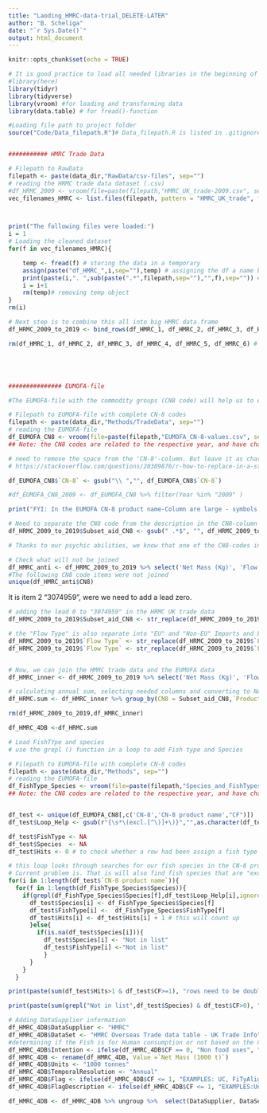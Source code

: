 ```yaml
---
title: "Laoding_HMRC-data-trial_DELETE-LATER"
author: "B. Scheliga"
date: "`r Sys.Date()`"
output: html_document
---
```


```r
knitr::opts_chunk$set(echo = TRUE)
```


```r
# It is good practice to load all needed libraries in the beginning of the scripted
#library(here)
library(tidyr)
library(tidyverse)
library(vroom) #for loading and transforming data
library(data.table) # for fread()-function

```

```r
#Loading file path to project folder
source("Code/Data_filepath.R")# Data_filepath.R is listed in .gitignore-file. So, you will need to create that file yourself and provide your respected filepath using "data_dir <- [enter your here]"



```

```r
########### HMRC Trade Data

# Filepath to RawData 
filepath <- paste(data_dir,"RawData/csv-files", sep="") 
# reading the HRMC trade data dataset (.csv)
#df_HRMC_2009 <- vroom(file=paste(filepath,"HMRC_UK_trade-2009.csv", sep="/"))
vec_filenames_HMRC <- list.files(filepath, pattern = "HMRC_UK_trade", full.names = TRUE)



print("The following files were loaded:")
i = 1
# Loading the cleaned dataset
for(f in vec_filenames_HMRC){

    temp <- fread(f) # storing the data in a temporary 
    assign(paste("df_HMRC_",i,sep=""),temp) # assigning the df a name based on input dataset
    print(paste(i,". ",sub(paste(".*",filepath,sep=""),"",f),sep="")) # print out which dataset files had been used
    i = i+1
    rm(temp)# removing temp object
}
rm(i)

# Next step is to combine this all into big HMRC data.frame
df_HRMC_2009_to_2019 <- bind_rows(df_HMRC_1, df_HMRC_2, df_HMRC_3, df_HMRC_4, df_HMRC_5, df_HMRC_6)

rm(df_HMRC_1, df_HMRC_2, df_HMRC_3, df_HMRC_4, df_HMRC_5, df_HMRC_6) # removing the unneeded df






```

```r
############### EUMOFA-file

#The EUMOFA-file with the commodity groups (CN8 code) will help us to easily identify fish for in "Non-Food use" and "Human consumption" in the HMRC-Trade data dataset.

# Filepath to EUMOFA-file with complete CN-8 codes
filepath <- paste(data_dir,"Methods/TradeData", sep="")
# reading the EUMOFA-file
df_EUMOFA_CN8 <- vroom(file=paste(filepath,"EUMOFA_CN-8-values.csv", sep="/"))
## Note: the CN8 codes are related to the respective year, and have change over time.

```


```r

# need to remove the space from the 'CN-8'-column. But leave it as character, so we don't loose the "0" at the beginning of the CN8 code
# https://stackoverflow.com/questions/20309876/r-how-to-replace-in-a-string

df_EUMOFA_CN8$`CN-8` <- gsub("\\ ","", df_EUMOFA_CN8$`CN-8`)

#df_EUMOFA_CN8_2009 <- df_EUMOFA_CN8 %>% filter(Year %in% "2009" )

print("FYI: In the EUMOFA CN-8 product name-Column are large - symbols, which R does not recognize replaces them with ? in a square")

```

```r

# Need to separate the CN8 code from the description in the CN8-column of the HMRC data
df_HRMC_2009_to_2019$Subset_aid_CN8 <- gsub(" .*$", "", df_HRMC_2009_to_2019$CN8) # subset string before white space

# Thanks to our psychic abilities, we know that one of the CN8-codes in the HRMC Uk trade is missing its lead 0. And we need to deal with that.  

# Check what will not be joined
df_HMRC_anti <- df_HRMC_2009_to_2019 %>% select('Net Mass (Kg)', 'Flow Type', 'Year','Month', 'Subset_aid_CN8', 'CN8') %>%  anti_join(.,df_EUMOFA_CN8, by = c('Subset_aid_CN8' = 'CN-8'))
#The following CN8 code items were not joined
unique(df_HMRC_anti$CN8)


```
It is item 2 "3074959", were we need to add a lead zero. 

```r
# adding the lead 0 to "3074959" in the HRMC UK trade data
df_HRMC_2009_to_2019$Subset_aid_CN8 <- str_replace(df_HRMC_2009_to_2019$Subset_aid_CN8,"3074959","03074959")

# the "Flow Type" is also separate into "EU" and "Non-EU" Imports and Exports
df_HRMC_2009_to_2019$`Flow Type` <- str_replace(df_HRMC_2009_to_2019$`Flow Type`,"Non EU - ","") # needs to be first. Or else line 83 will remove "EU" from "Non EU -"
df_HRMC_2009_to_2019$`Flow Type` <- str_replace(df_HRMC_2009_to_2019$`Flow Type`,"EU - ","")


# Now, we can join the HMRC trade data and the EUMOFA data
df_HMRC_inner <- df_HRMC_2009_to_2019 %>% select('Net Mass (Kg)', 'Flow Type', 'Year','Month', 'Subset_aid_CN8') %>%  inner_join(.,df_EUMOFA_CN8, by = c('Subset_aid_CN8' = 'CN-8', 'Year' ))

```


```r
# calculating annual sum, selecting needed columns and converting to Net Mass from kg to 1000 tonnes
df_HRMC.sum <- df_HMRC_inner %>% group_by(CN8 = Subset_aid_CN8,`Product name` =`CN-8 product name`, Year = Year, Commodity =`Flow Type`, CF) %>% summarise(`Net Mass (1000 t)`= sum(`Net Mass (Kg)`)/1000000,`Net Mass (kg)`= sum(`Net Mass (Kg)`))

rm(df_HRMC_2009_to_2019,df_HMRC_inner)

df_HMRC_4DB <-df_HRMC.sum

```

```r
# Load FishTYpe and species
# use the grepl () function in a loop to add Fish type and Species 

# Filepath to EUMOFA-file with complete CN-8 codes
filepath <- paste(data_dir,"Methods", sep="")
# reading the EUMOFA-file
df_FishType_Species <- vroom(file=paste(filepath,"Species_and_FishTypes.csv", sep="/"))
## Note: the CN8 codes are related to the respective year, and have change over time.


df_test <- unique(df_EUMOFA_CN8[,c('CN-8','CN-8 product name',"CF")])
df_test$Loop_Help <- gsub(r"{\s*\(excl.[^\)]+\)}","",as.character(df_test$`CN-8 product name`)) # removing the "excluding"-comment in the EUMOFA Product name to prevent finding our fish types in them and wrongfully assigning them to the CN-8

df_test$FishType <- NA
df_test$Species  <- NA
df_test$Hits <- 0 # to check whether a row had been assign a fish type / species more then once. If the number > 1. It will need to be double checked   

# this loop looks through searches for our fish species in the CN-8 product names and assign the found fish species and the corresponding type. 
# Current problem is. That is will also find fish species that are "excluded" 
for(i in 1:length(df_test$`CN-8 product name`)){
  for(f in 1:length(df_FishType_Species$Species)){
    if(grepl(df_FishType_Species$Species[f],df_test$Loop_Help[i],ignore.case = TRUE)){
      df_test$Species[i] <- df_FishType_Species$Species[f]
      df_test$FishType[i] <-  df_FishType_Species$FishType[f]
      df_test$Hits[i] <- df_test$Hits[i] + 1 # this will count up
      }else{
        if(is.na(df_test$Species[i])){
          df_test$Species[i] <- "Not in list"
          df_test$FishType[i] <-"Not in list"
          }
      }
    }
  }

print(paste(sum(df_test$Hits>1 & df_test$CF>=1), "rows need to be double checked. As they had more than 1 fish species assign and are for human consumpation (EUMOFA CF > 0"))

print(paste(sum(grepl("Not in list",df_test$Species) & df_test$CF>0), "rows need to be double checked. As they are for human consumpation (EUMOFA CF > 0), but not on our list for fish species"))

```



```r

# Adding DataSupplier information
df_HMRC_4DB$DataSupplier <- "HMRC"
df_HMRC_4DB$DataSet <- "HMRC Overseas Trade data table - UK Trade Info"
#determining if the Fish is for Human consumption or not based on the CF from the EUMOFA-file
df_HMRC_4DB$Intention <- ifelse(df_HMRC_4DB$CF == 0, "Non food uses", "Human consumption") 
df_HMRC_4DB <- rename(df_HMRC_4DB, Value =`Net Mass (1000 t)`)
df_HMRC_4DB$Units <- "1000 tonnes"
df_HMRC_4DB$TemporalResolution <- "Annual"
df_HMRC_4DB$Flag <- ifelse(df_HMRC_4DB$CF <= 1, "EXAMPLES: UC, FiTyAlig", "UC, FiTyAlig, ?????")
df_HMRC_4DB$FlagDescription <- ifelse(df_HMRC_4DB$CF <= 1, "EXAMPLES:Units changed, Fish type aligned ", "Units changed, Fish type aligned, weight values converted using ?????")


```


```r
df_HMRC_4DB <- df_HMRC_4DB %>% ungroup %>%  select(DataSupplier, DataSet, Commodity, Intention, FishType, Species, Value, Units, Year, TemporalResolution, Flag, FlagDescription)




```

